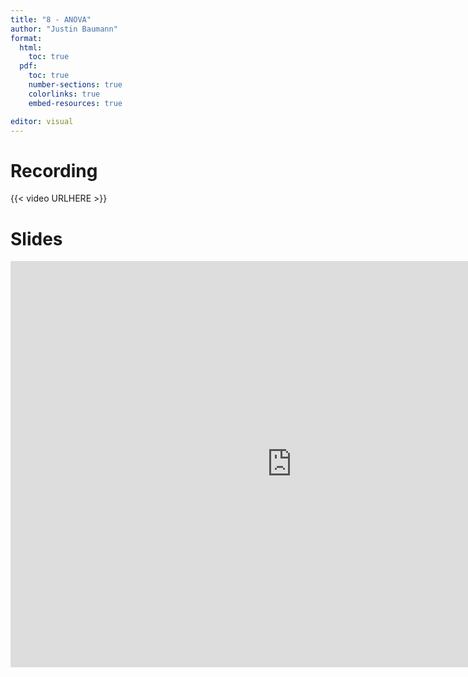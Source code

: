```yaml
---
title: "8 - ANOVA"
author: "Justin Baumann"
format: 
  html:
    toc: true
  pdf:
    toc: true
    number-sections: true
    colorlinks: true
    embed-resources: true

editor: visual
---
```


# **Recording**

{{< video URLHERE >}}

# **Slides**

```{=html}
<iframe src="https://bates0-my.sharepoint.com/personal/jbaumann2_bcis_bates_edu/_layouts/15/Doc.aspx?sourcedoc={368d6640-2a59-4ea1-b8ab-821956edf7d0}&amp;action=embedview&amp;wdAr=1.7777777777777777" width="900px" height="650px" frameborder="0">This is an embedded <a target="_blank" href="https://office.com">Microsoft Office</a> presentation, powered by <a target="_blank" href="https://office.com/webapps">Office</a>.</iframe>
```
